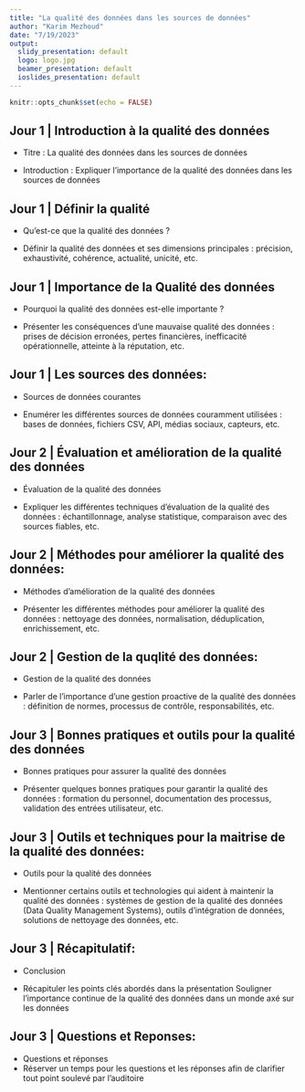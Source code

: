 ```yaml
---
title: "La qualité des données dans les sources de données"
author: "Karim Mezhoud"
date: "7/19/2023"
output:
  slidy_presentation: default
  logo: logo.jpg
  beamer_presentation: default
  ioslides_presentation: default
---
```


```r
knitr::opts_chunk$set(echo = FALSE)
```

## Jour 1 \| Introduction à la qualité des données

-   Titre : La qualité des données dans les sources de données

-   Introduction : Expliquer l'importance de la qualité des données dans les sources de données

## Jour 1 \| Définir la qualité

-   Qu'est-ce que la qualité des données ?

-   Définir la qualité des données et ses dimensions principales : précision, exhaustivité, cohérence, actualité, unicité, etc.

## Jour 1 \| Importance de la Qualité des données

-   Pourquoi la qualité des données est-elle importante ?

-   Présenter les conséquences d'une mauvaise qualité des données : prises de décision erronées, pertes financières, inefficacité opérationnelle, atteinte à la réputation, etc.



## Jour 1 \| Les sources des données:

- Sources de données courantes

- Enumérer les différentes sources de données couramment utilisées : bases de données, fichiers CSV, API, médias sociaux, capteurs, etc.

## Jour 2 \| Évaluation et amélioration de la qualité des données

- Évaluation de la qualité des données

- Expliquer les différentes techniques d'évaluation de la qualité des données : échantillonnage, analyse statistique, comparaison avec des sources fiables, etc.

## Jour 2 \| Méthodes pour améliorer la qualité des données:

- Méthodes d'amélioration de la qualité des données

- Présenter les différentes méthodes pour améliorer la qualité des données : nettoyage des données, normalisation, déduplication, enrichissement, etc.

## Jour 2 \| Gestion de la quqlité des données:

- Gestion de la qualité des données

- Parler de l'importance d'une gestion proactive de la qualité des données : définition de normes, processus de contrôle, responsabilités, etc.

## Jour 3 \| Bonnes pratiques et outils pour la qualité des données

- Bonnes pratiques pour assurer la qualité des données

- Présenter quelques bonnes pratiques pour garantir la qualité des données : formation du personnel, documentation des processus, validation des entrées utilisateur, etc.

## Jour 3 \| Outils et techniques pour la maitrise de la qualité des données:

- Outils pour la qualité des données

- Mentionner certains outils et technologies qui aident à maintenir la qualité des données : systèmes de gestion de la qualité des données (Data Quality Management Systems), outils d'intégration de données, solutions de nettoyage des données, etc.

## Jour 3 \| Récapitulatif:

- Conclusion

- Récapituler les points clés abordés dans la présentation
    Souligner l'importance continue de la qualité des données dans un monde axé sur les données

## Jour 3 \| Questions et Reponses:

- Questions et réponses
- Réserver un temps pour les questions et les réponses afin de clarifier tout point soulevé par l'auditoire